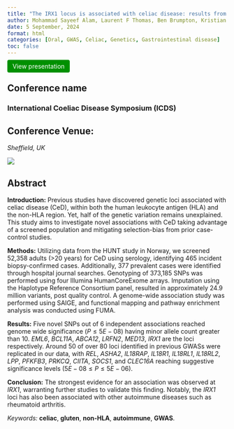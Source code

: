 ```yaml
---
title: "The IRX1 locus is associated with celiac disease: results from a screened population-based cohort, the HUNT study."
author: Mohammad Sayeef Alam, Laurent F Thomas, Ben Brumpton, Kristian Hveem, Knut E A Lundin, Sebo Withoff, Iris H Jonkers, Ludvig M Sollid, Rebecka Hjort, Eivind Ness Jensen
date: 5 September, 2024
format: html
categories: [Oral, GWAS, Celiac, Genetics, Gastrointestinal disease]
toc: false
---
```


<a href="files/ICDS2024_Oral.pdf" target="_blank" style="background-color: #009000; color: white; padding: 6px 12px; text-decoration: none; border-radius: 4px;"> View presentation </a>

## Conference name

### International Coeliac Disease Symposium (ICDS)

## Conference Venue:

*Sheffield, UK*

![](files/icds_4.jpg)

## Abstract

**Introduction:** Previous studies have discovered genetic loci associated with celiac disease (CeD), within both the human leukocyte antigen (HLA) and the non-HLA region. Yet, half of the genetic variation remains unexplained. This study aims to investigate novel associations with CeD taking advantage of a screened population and mitigating selection-bias from prior case-control studies. 

**Methods:** Utilizing data from the HUNT study in Norway, we screened 52,358 adults (>20 years) for CeD using serology, identifying 465 incident biopsy-confirmed cases. Additionally, 377 prevalent cases were identified through hospital journal searches. Genotyping of 373,185 SNPs was performed using four Illumina HumanCoreExome arrays. Imputation using the Haplotype Reference Consortium panel, resulted in approximately 24.9 million variants, post quality control. A genome-wide association study was performed using SAIGE, and functional mapping and pathway enrichment analysis was conducted using FUMA.

**Results:** Five novel SNPs out of 6 independent associations reached genome wide significance ($P≤5E-08$)  having minor allele count greater than 10. *EML6*, *BCL11A*, *ABCA12*, *LRFN2*, *MED13*, *IRX1* are the loci respectively. Around 50 of over 80 loci identified in previous GWASs were replicated in our data, with *REL*, *ASHA2*, *IL18RAP*, *IL18R1*, *IL18RL1*, *IL18RL2*, *LPP*, *PFKFB3*, *PRKCQ*, *CIITA*, *SOCS1*, and *CLEC16A* reaching suggestive significance levels ($5E-08≤P≤5E-06$).

**Conclusion:** The strongest evidence for an association was observed at *IRX1*, warranting further studies to validate this finding. Notably, the *IRX1* loci has also been associated with other autoimmune diseases such as rheumatoid arthritis.

*Keywords:* **celiac**, **gluten**, **non-HLA**, **autoimmune**, **GWAS**.
